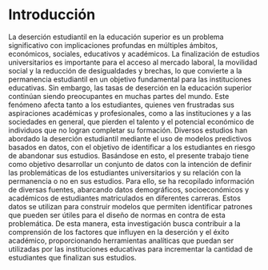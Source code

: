 # Introducción {.unnumbered}
  La deserción estudiantil en la educación superior es un problema significativo con implicaciones profundas en múltiples ámbitos, económicos, sociales, educativos y académicos. La finalización de estudios universitarios es importante para el acceso al mercado laboral, la movilidad social y la reducción de desigualdades y brechas, lo que convierte a la permanencia estudiantil en un objetivo fundamental para las instituciones educativas. Sin embargo, las tasas de deserción en la educación superior continúan siendo preocupantes en muchas partes del mundo. Este fenómeno afecta tanto a los estudiantes, quienes ven frustradas sus aspiraciones académicas y profesionales, como a las instituciones y a las sociedades en general, que pierden el talento y el potencial económico de individuos que no logran completar su formación.
  Diversos estudios han abordado la deserción estudiantil mediante el uso de modelos predictivos basados en datos, con el objetivo de identificar a los estudiantes en riesgo de abandonar sus estudios. Basándose en esto, el presente trabajo tiene como objetivo desarrollar un conjunto de datos con la intención de definir las problemáticas de los estudiantes universitarios y su relación con la permanencia o no en sus estudios. Para ello, se ha recopilado información de diversas fuentes, abarcando datos demográficos, socioeconómicos y académicos de estudiantes matriculados en diferentes carreras. Estos datos se utilizan para construir modelos que permiten identificar patrones que pueden ser útiles para el diseño de normas en contra de esta problemática. De esta manera, esta investigación busca contribuir a la comprensión de los factores que influyen en la deserción y el éxito académico, proporcionando herramientas analíticas que puedan ser utilizadas por las instituciones educativas para incrementar la cantidad de estudiantes que finalizan sus estudios.
